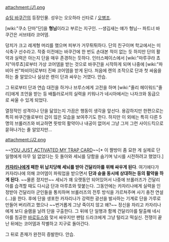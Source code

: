 attachment:/J1.png

[[슈팅 바쿠간]]의 등장인물. 성우는 오오하라 신타로 / [[오병조]].

[wiki:"쿠소 단마"단]을 '''형님'''이라고 부르는 지구인. --생김새는 얘가 형님-- 파트너 바쿠간은 서브테라 코어뎀.

덩치가 크고 레게형 머리를 했으며 피부가 거무튀튀하다. 단의 친구이며 학교에서는 미식축구 선수라고. 작중 이전에는 바쿠간에 한 번도 손대본 적이 없는 듯 하지만 단의 활약과 실력은 아는지 단을 매우 존경하는 듯하다. 인터스페이스에서 [wiki:"마루쿠라 쵸지"마루쵸]로부터 가상 코어뎀을 받는 것으로 바쿠간을 시작하게 되며 나중에 [wiki:"파비아 씬"파비아]로부터 진짜 코어뎀을 받게 된다. 처음에 렌의 조작으로 단과 첫 싸움을 하는 줄 알았으나 실상은 렌이 단과 싸우는 거였다. 안습.

그 뒤로부터 단과 연습 대전을 하거나 브루스에게 고전을 하며 [wiki:"줄리 헤이워드"줄리]에게 조언을 받는 등 배틀러로서의 실력을 키워나가 네시아에서는 나자크와 동급으로 싸울 수 있게 되었다.

열정적인 성격이나 단을 닮았는지 가끔은 행동이 생각을 앞선다. 용감하지만 한편으로는 특히 바쿠간들로부터 겁이 많은 모습을 보여주기도 한다. 하지만 이 외에는 특히 다른 5명의 브롤러즈와 비교하면 뜻밖의 활약이나 내공이 없어서 그냥 그저 그런 사이드킥으로 묻혀나가는 줄 알았지만...

attachment:/J2.png

~~[[YOU JUST ACTIVATED MY TRAP CARD]]~~[* 이 짤방이 좀 묘한 게 실제로 단 일행에게 아무 일 없었다는 듯 돌아와 세뇌를 당함을 숨기며 낚시를 시전하려고 했었다.]

'''[[카자리나]]에게 패한 뒤 납치당해 세뇌를 받아 건달리아를 위해 싸우게 된다'''. 여기에다가 카자리나에 의해 코어뎀이 파워업을 받으면서 '''단과 슌을 동시에 상대하는 등의 활약을 하게 된다'''. ~~물론 졌지만~~ 세뇌가 꽤 오랫동안 되어있어서 나중에 브롤러즈가 건달리아를 습격할 때도 다시금 단과 마루쵸와 맞붙는다. 그동안에는 카자리나에게 실력을 인정받아 건달리아 군인들을 통치하며 브롤러즈의 전투 방식을 가르쳐주며 사기 충전 연설(...)을 한다. 후에 단을 생포한 카자리나가 강력한 광선을 발사하는 기계로 단을 가루로 만들어 버리려고 했으나 ~~번거롭게 그냥 죽이지 않고 왜?~~ 정신을 차리고 카자리나에게 보디 슬램을 날려 단을 구출한다. 그 뒤에 단 일행과 함께 건달리아를 탈출해 네시아를 침공한 [[바로듀스]]와 맞서 싸우지만 팬텀 드라크에게 그냥 털리고 떡실신. 전쟁이 끝난 뒤에는 코어뎀과 작별하고 지구로 돌아간다.

그 뒤로 존재가 완전히 증발한다. 안습.
